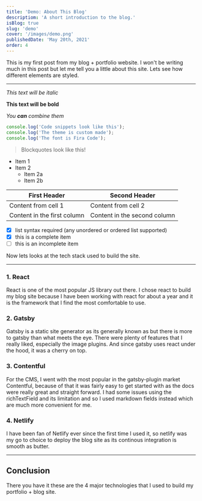 ```yaml
---
title: 'Demo: About This Blog'
descriptiom: 'A short introduction to the blog.'
isBlog: true
slug: 'demo'
cover: '/images/demo.png'
publishedDate: 'May 20th, 2021'
order: 4
---
```


This is my first post from my blog + portfolio website. I won't be writing much in this post but let me tell you a little about this site. Lets see how different elements are styled.

---

_This text will be italic_

**This text will be bold**

_You **can** combine them_

```javascript:folder/file.js
console.log('Code snippets look like this');
console.log('The theme is custom made');
console.log('The font is Fira Code');
```

> Blockquotes look like this!

- Item 1
- Item 2
  - Item 2a
  - Item 2b

| First Header                | Second Header                |
| --------------------------- | ---------------------------- |
| Content from cell 1         | Content from cell 2          |
| Content in the first column | Content in the second column |

- [x] list syntax required (any unordered or ordered list supported)
- [x] this is a complete item
- [ ] this is an incomplete item

Now lets looks at the tech stack used to build the site.

---

### 1. React

React is one of the most popular JS library out there. I chose react to build my blog site because I have been working with react for about a year and it is the framework that I find the most comfortable to use.

### 2. Gatsby

Gatsby is a static site generator as its generally known as but there is more to gatsby than what meets the eye. There were plenty of features that I really liked, especially the image plugins. And since gatsby uses react under the hood, it was a cherry on top.

### 3. Contentful

For the CMS, I went with the most popular in the gatsby-plugin market Contentful, because of that it was fairly easy to get started with as the docs were really great and straight forward. I had some issues using the richTextField and its limitation and so I used markdown fields instead which are much more convenient for me.

### 4. Netlify

I have been fan of Netlify ever since the first time I used it, so netlify was my go to choice to deploy the blog site as its continous integration is smooth as butter.

---

## Conclusion

There you have it these are the 4 major technologies that I used to build my portfolio + blog site.
